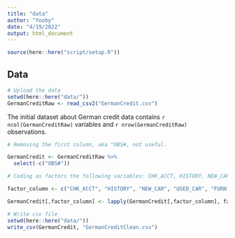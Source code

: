 ```yaml
---
title: "data"
author: "Yooby"
date: "4/19/2022"
output: html_document
---
```


```r
source(here::here("script/setup.R"))
```

## Data

```r
# Upload the data
setwd(here::here("data/"))
GermanCreditRaw <- read_csv2("GermanCredit.csv")
```

<div>

The initial dataset about German credit data contains `r ncol(GermanCreditRaw)` variables and `r nrow(GermanCreditRaw)` observations.

</div>

```r
# Removing the first column, aka "OBS#, not useful.

GermanCredit <- GermanCreditRaw %>% 
  select(-c("OBS#"))

# Coding as factors the following variables: CHK_ACCT, HISTORY, NEW_CAR, USED_CAR, FURNITURE, RADIO/TV, EDUCATION, RETRAINING, SAV_ACCT, EMPLOYMENT, MALE_DIV, MAL_SINGLE, MALE_MAR_WID, CO-APPLICANT, GUARANTOR, PRESENT_RESIDENT, REAL_ESTATE, PROP_UNKN_NONE, OTHER_INSTALL, RENT, OWN_RES, JOB, TELEPHONE, FOREIGN and RESPONSE.

factor_column <- c("CHK_ACCT", "HISTORY", "NEW_CAR", "USED_CAR", "FURNITURE", "RADIO/TV", "EDUCATION", "RETRAINING", "SAV_ACCT", "EMPLOYMENT", "MALE_DIV", "MALE_SINGLE", "MALE_MAR_or_WID", "CO-APPLICANT", "GUARANTOR", "PRESENT_RESIDENT", "REAL_ESTATE", "PROP_UNKN_NONE", "OTHER_INSTALL", "RENT", "OWN_RES", "JOB", "TELEPHONE", "FOREIGN", "RESPONSE")

GermanCredit[,factor_column] <- lapply(GermanCredit[,factor_column], factor)
```

```r
# Write csv file
setwd(here::here("data/"))
write_csv(GermanCredit, "GermanCreditClean.csv")
```
